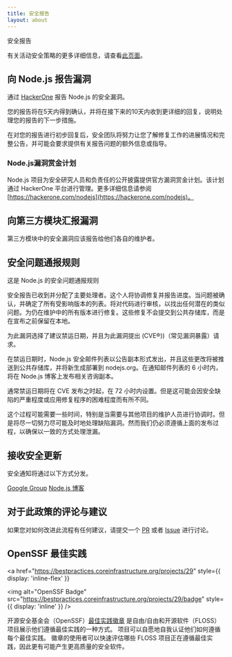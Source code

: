 ```yaml
---
title: 安全报告
layout: about
---
```


安全报告

有关活动安全策略的更多详细信息，请查看[此页面](https://github.com/nodejs/node/security/policy)。

## 向 Node.js 报告漏洞

通过 [HackerOne](https://hackerone.com/nodejs) 报告 Node.js 的安全漏洞。

您的报告将在5天内得到确认，并将在接下来的10天内收到更详细的回复，说明处理您的报告的下一步措施。

在对您的报告进行初步回复后，安全团队将努力让您了解修复工作的进展情况和完整公告，并可能会要求提供有关报告问题的额外信息或指导。

### Node.js漏洞赏金计划

Node.js 项目为安全研究人员和负责任的公开披露提供官方漏洞赏金计划。该计划通过 HackerOne 平台进行管理。更多详细信息请参阅 [https://hackerone.com/nodejs](https://hackerone.com/nodejs)。

## 向第三方模块汇报漏洞

第三方模块中的安全漏洞应该报告给他们各自的维护者。

## 安全问题通报规则

这是 Node.js 的安全问题通报规则

安全报告已收到并分配了主要处理者。这个人将协调修复并报告进度。当问题被确认，并确定了所有受影响版本的列表。将对代码进行审核，以找出任何潜在的类似问题。为仍在维护中的所有版本进行修复。这些修复不会提交到公共存储库，而是在宣布之前保留在本地。

为此漏洞选择了建议禁运日期，并且为此漏洞提出 (CVE®))（常见漏洞暴露）请求。

在禁运日期时，Node.js 安全邮件列表以公告副本形式发出，并且这些更改将被推送到公共存储库，并将新生成部署到 nodejs.org。在通知邮件列表的 6 小时内，将在 Node.js 博客上发布相关咨询副本。

通常禁运日期将在 CVE 发布之时起，在 72 小时内设置。但是这可能会因安全缺陷的严重程度或应用修复程序的困难程度而有所不同。

这个过程可能需要一些时间，特别是当需要与其他项目的维护人员进行协调时。但是将尽一切努力尽可能及时地处理缺陷漏洞。然而我们仍必须遵循上面的发布过程，以确保以一致的方式处理泄漏。

## 接收安全更新

安全通知将通过以下方式分发。

[Google Group](https://groups.google.com/group/nodejs-sec)
[Node.js 博客](/blog)

## 对于此政策的评论与建议

如果您对如何改进此流程有任何建议，请提交一个 [PR](https://github.com/nodejs/nodejs.org) 或者 [Issue](https://github.com/nodejs/security-wg/issues/new) 进行讨论。

## OpenSSF 最佳实践

<a
  href="https://bestpractices.coreinfrastructure.org/projects/29"
  style={{ display: 'inline-flex' }}
>
  <img
    alt="OpenSSF Badge"
    src="https://bestpractices.coreinfrastructure.org/projects/29/badge"
    style={{ display: 'inline' }}
  />
</a>

开源安全基金会（OpenSSF）[最佳实践徽章](https://github.com/coreinfrastructure/best-practices-badge) 是自由/自由和开源软件（FLOSS）项目展示他们遵循最佳实践的一种方式。 项目可以自愿地自我认证他们如何遵循每个最佳实践。 徽章的使用者可以快速评估哪些 FLOSS 项目正在遵循最佳实践，因此更有可能产生更高质量的安全软件。
